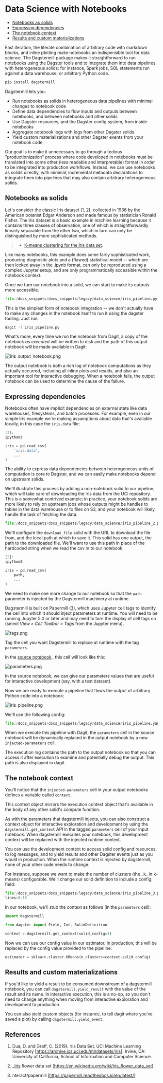 
<DynamicMetaTags
  title="Data Science with Dagstermill | Dagster"
  description="Dagster is a system for building modern data applications."
/>

# Data Science with Notebooks

- [Notebooks as solids](#notebooks-as-solids)
- [Expressing dependencies](#expressing-dependencies)
- [The notebook context](#the-notebook-context)
- [Results and custom materializations](#results-and-custom-materializations)

Fast iteration, the literate combination of arbitrary code with markdown
blocks, and inline plotting make notebooks an indispensible tool for
data science. The Dagstermill package makes it straightforward to run
notebooks using the Dagster tools and to integrate them into data
pipelines with heterogeneous solids: for instance, Spark jobs, SQL
statements run against a data warehouse, or arbitrary Python code.

```bash
pip install dagstermill
```

Dagstermill lets you:

- Run notebooks as solids in heterogeneous data pipelines with minimal
  changes to notebook code
- Define data dependencies to flow inputs and outputs between
  notebooks, and between notebooks and other solids
- Use Dagster resources, and the Dagster config system, from inside
  notebooks
- Aggregate notebook logs with logs from other Dagster solids
- Yield custom materializations and other Dagster events from your
  notebook code

Our goal is to make it unnecessary to go through a tedious
"productionization" process where code developed in notebooks must be
translated into some other (less readable and interpretable) format in
order to be integrated into production workflows. Instead, we can use
notebooks as solids directly, with minimal, incremental metadata
declarations to integrate them into pipelines that may also contain
arbitrary heterogeneous solids.

## Notebooks as solids

Let's consider the classic Iris dataset (1, 2), collected in 1936
by the American botanist Edgar Anderson and made famous by statistician
Ronald Fisher. The Iris dataset is a basic example in machine learning
because it contains three classes of observation, one of which is
straightforwardly linearly separable from the other two, which in turn
can only be distinguished by more sophisticated methods.

> - [K-means clustering for the Iris data set](/assets/source/learn/guides/data_science/iris-kmeans.ipynb).

Like many notebooks, this example does some fairly sophisticated work,
producing diagnostic plots and a (flawed) statistical model -- which
are then locked away in the .ipynb format, can only be reproduced using
a complex Jupyter setup, and are only programmatically accessible within
the notebook context.

Once we turn our notebook into a solid, we can start to make its outputs
more accessible.

```python literalinclude caption=iris_pipeline.py
file:/docs_snippets/docs_snippets/legacy/data_science/iris_pipeline.py
```

This is the simplest form of notebook integration -- we don't actually
have to make any changes in the notebook itself to run it using the
dagster tooling. Just run:

```bash
dagit -f iris_pipeline.py
```

What's more, every time we run the notebook from Dagit, a copy of the
notebook _as executed_ will be written to disk and the path
of this output notebook will be made available in Dagit:

![iris_output_notebook.png](/assets/images/learn/guides/data_science/iris_output_notebook.png)

The output notebook is both a rich log of notebook computations as they
actually occurred, including all inline plots and results, and also an
important tool for interactive debugging. When a notebook fails, the
output notebook can be used to determine the cause of the failure.

## Expressing dependencies

Notebooks often have implicit dependencies on external state like data
warehouses, filesystems, and batch processes. For example, even in our
simple Iris example we're making assumptions about data that's
available locally, in this case the `iris.data` file:

```python
[2]:
ipython3

iris = pd.read_csv(
    'iris.data',
    ...
)
```

The ability to express data dependencies between heterogeneous units of
computation is core to Dagster, and we can easily make notebooks depend
on upstream solids.

We'll illustrate this process by adding a non-notebook solid to our
pipeline, which will take care of downloading the Iris data from the UCI
repository. This is a somewhat contrived example; in practice, your
notebook solids are more likely to rely on upstream jobs whose outputs
might be handles to tables in the data warehouse or to files on S3, and
your notebook will likely handle the task of fetching the data.

```python literalinclude emphasize-lines=3,5,11,18-19 caption=iris_pipeline_2.py
file:/docs_snippets/docs_snippets/legacy/data_science/iris_pipeline_2.py
```

We'll configure the `download_file` solid with the URL to download the
file from, and the local path at which to save it. This solid has one
output, the path to the downloaded file. We'll want to use this path in
place of the hardcoded string when we read the csv in to our notebook:

```python
[2]:
ipython3

iris = pd.read_csv(
    path,
    ...
)
```

We need to make one more change to our notebook so that the `path`
parameter is injected by the Dagstermill machinery at runtime.

Dagstermill is built on Papermill ([3](#3)), which uses Jupyter cell tags to identify the cell into
which it should inject parameters at runtime. You will need to be
running Jupyter 5.0 or later and may need to turn the display of cell
tags on (select _View \> Cell Toolbar \> Tags_ from the Jupyter menu).

![tags.png](/assets/images/learn/guides/data_science/tags.png)

Tag the cell you want Dagstermill to replace at runtime with the tag
`parameters`.

In the [source notebook](/assets/source/learn/guides/data_science/iris-kmeans_2.ipynb)., this cell will look like
this:

![parameters.png](/assets/images/learn/guides/data_science/parameters.png)

In the source notebook, we can give our parameters values that are
useful for interactive development (say, with a test dataset).

Now we are ready to execute a pipeline that flows the output of
arbitrary Python code into a notebook:

![iris_pipeline.png](/assets/images/learn/guides/data_science/iris_pipeline.png)

We'll use the following config:

```python literalinclude caption=iris_pipeline.yaml
file:/docs_snippets/docs_snippets/legacy/data_science/iris_pipeline.yaml
```

When we execute this pipeline with Dagit, the `parameters` cell in the
source notebook will be dynamically replaced in the output notebook by a
new `injected-parameters` cell.

The execution log contains the path to the output notebook so that you
can access it after execution to examine and potentially debug the
output. This path is also displayed in dagit.

## The notebook context

You'll notice that the `injected-parameters` cell in your output
notebooks defines a variable called `context`.

This context object mirrors the execution context object that's
available in the body of any other solid's compute function.

As with the parameters that dagstermill injects, you can also construct
a context object for interactive exploration and development by using
the `dagstermill.get_context` API in the tagged `parameters` cell of
your input notebook. When dagstermill executes your notebook, this
development context will be replaced with the injected runtime context.

You can use the development context to access solid config and
resources, to log messages, and to yield results and other Dagster
events just as you would in production. When the runtime context is
injected by dagstermill, none of your other code needs to change.

For instance, suppose we want to make the number of clusters (the \_k\_ in k-means)
configurable. We'll change our solid definition to include a config field:

```python literalinclude emphasize-lines=5-7 caption=iris_pipeline_3.py
file:/docs_snippets/docs_snippets/legacy/data_science/iris_pipeline_3.py
lines:8-15
```

In our notebook, we'll stub the context as follows (in the `parameters` cell):

```python
import dagstermill

from dagster import Field, Int, SolidDefinition

context = dagstermill.get_context(solid_config=3)
```

Now we can use our config value in our estimator. In production, this
will be replaced by the config value provided to the pipeline:

```python
estimator = sklearn.cluster.KMeans(n_clusters=context.solid_config)
```

## Results and custom materializations

If you'd like to yield a result to be consumed downstream of a
dagstermill notebook, you can call `dagstermill.yield_result` with the
value of the result and its name. In interactive execution, this is a
no-op, so you don't need to change anything when moving from
interactive exploration and development to production.

You can also yield custom <PyObject module="dagster" object="Materialization" /> objects
(for instance, to tell dagit where you've saved a plot) by calling `dagstermill.yield_event`.

## References

<span id="1" />

1.  Dua, D. and Graff, C. (2019). Iris Data Set. UCI Machine Learning
    Repository \[<https://archive.ics.uci.edu/ml/datasets/iris>\].
    Irvine, CA: University of California, School of Information and
    Computer Science.

<span id="2" />

2.  \_[Iris]() flower data set
    \[<https://en.wikipedia.org/wiki/Iris_flower_data_set>\]

<span id="3" />

3.  nteract/papermill \[<https://papermill.readthedocs.io/en/latest/>\]
